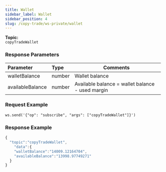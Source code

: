 ```yaml
---
title: Wallet
sidebar_label: Wallet
sidebar_position: 4
slug: /copy-trade/ws-private/wallet
---
```



**Topic:**<br/>
`copyTradeWallet`

### Response Parameters
| Parameter | Type | Comments|
|:----- |:-----|----- |
|walletBalance |number |Wallet balance |
|availableBalance |number |Available balance = wallet balance - used margin |

### Request Example

<Tabs>
<TabItem value="console" label="Console">

```http
ws.send('{"op": "subscribe", "args": ["copyTradeWallet"]}')
```

</TabItem>
</Tabs>

### Response Example

<Tabs>
<TabItem value="js linear" label="linear">

```javascript
{
  "topic":"copyTradeWallet",
    "data":{
    "walletBalance":"14009.12164704",
    "availableBalance":"13998.97749271"
  }
}
```
</TabItem>
</Tabs>